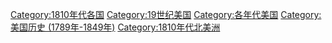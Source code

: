 {{DecadeCategoryNav|decade=1810|topic=美国}}

[[Category:1810年代各国|Category:1810年代各国]]
[[Category:19世纪美国|Category:19世纪美国]]
[[Category:各年代美国|Category:各年代美国]]
[[Category:美国历史_(1789年-1849年)|Category:美国历史 (1789年-1849年)]]
[[Category:1810年代北美洲|Category:1810年代北美洲]]